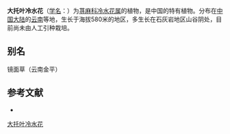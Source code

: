 {{Speciesbox
| name = 大托叶冷水花
| status = 
| status_system = 
| image =
| genus = Pilea
| species = amplistipulata
| authority = C. J. Chen
}}

'''大托叶冷水花'''（[[学名|学名]]：{{lang|la|''Pilea amplistipulata''}}）为[[荨麻科|荨麻科]][[冷水花属|冷水花属]]的植物，是中国的特有植物。分布在[[中国大陆|中国大陆]]的[[云南|云南]]等地，生长于海拔580米的地区，多生长在石灰岩地区山谷阴处，目前尚未由人工引种栽培。

== 别名 ==
镜面草（云南金平）

== 参考文献 ==
<div class="references-small">
* {{cite web| url =http://www.bioinfo.cn/db05/KmzwSpecies.php?action=view&id=23342| title =大托叶冷水花| work =《中国高等植物数据库全库》| publisher =中国科学院微生物研究所| author =昆明植物研究所| accessdate =2009-02-25| deadurl =yes| archiveurl =https://web.archive.org/web/20160305001033/http://www.bioinfo.cn/db05/KmzwSpecies.php?action=view&id=23342| archivedate =2016-03-05}}
</div>
{{Taxonbar|from=Q10935510}}

[[Category:冷水花属|大托叶冷水花]]


{{植物小作品}}